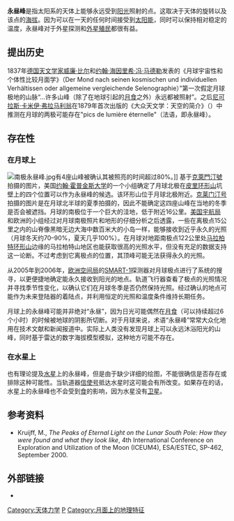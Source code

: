 '''永昼峰'''是指太阳系的天体上能够永远受到[[阳光|阳光]]照射的点。这取决于天体的旋转以及该点的[[海拔|海拔]]。因为可以在一天的任何时间接受到[[太阳能|太阳能]]，同时可以保持相对稳定的温度，永昼峰对于外星探测和[[太空殖民|外星殖民]]都很有益。

==提出历史==
1837年[[德国|德国]][[天文学家|天文学家]][[威廉·沃尔夫·比尔|威廉·比尔]]和[[约翰·海因里希·冯·马德勒|约翰·海因里希·冯·马德勒]]发表的《月球宇宙性和个体性比较月面学》（Der Mond nach seinen kosmischen und individuellen Verhältissen oder allgemeine vergleichende Selenographie）”第一次假定月球极地的山脉“…许多山峰（除了在地球引起的[[食_(天文现象)|月食]]之外）永远都被照射”。之后[[卡米伊·弗拉马利翁|尼可拉斯·卡米伊·弗拉马利翁]]在1879年首次出版的《大众天文学：天空的简介》（{{lang|fr|Astronomie Populaire, description générale du ciel}}）中推测在月球的两极可能存在"pics de lumière éternelle"（法语，即永昼峰）。

==存在性==
===在月球上===
[[File:南极永昼峰.jpg|thumb]]有4座山峰被确认其被照亮的时间超过80%。]]
基于[[克萊門汀號|克萊門汀號]]拍摄的图片，美国[[约翰·霍普金斯大学|约翰·霍普金斯大学]]的一个小组确定了月球北极在[[皮里环形山|皮里环形山]]坑壁上的四个位置可以作为永昼峰的候选。该环形山位于月球北极附近。[[克莱门汀号|克莱门汀号]]拍摄的图片是在月球北半球的夏季拍摄的，因此不能确定这四座山峰在当地的冬季是否会被遮挡。月球的南极位于一个巨大的洼地，低于附近16公里。[[美国宇航局|美国宇航局]]和欧洲的小组经过对月球南极照片和地形的仔细分析之后透露，一些在离极点15公里之内的山脊像黑暗无边大海中数百米大的小岛一样，能够接收到近乎永久的光照（月球冬天约70–90%，夏天几乎100%）。在月球对地距南极点122公里处[[马拉柏特环形山|马拉柏特环形山]]边缘的马拉柏特山地区也能获取很高的光照水平，但没有充足的数据支持这一论断。不过考虑到它离极点的位置，其顶峰可能无法获得永久的光照。 

从2005年到2006年，[[欧洲空间局|欧洲空间局]]的[[SMART-1|SMART-1]]探测器对月球极点进行了系统的搜寻，以更便捷地确定能永久接收到阳光的地点。轨道飞行器查看了极点的光照情况并寻找季节性变化，以确认它们在月球冬季是否仍然保持光照。经过确认的地点可能作为未来登陆器的着陆点，并利用恒定的光照和温度条件维持长期任务。

月球上的永昼峰可能并非绝对“永昼”，因为日光可能偶然在[[月食|月食]]（可以持续超过6个小时）的时候被地球的阴影所切断。对于月球来说，术语“永昼峰”常常大众化地用在技术文献和新闻报道中。实际上人类没有发现月球上可以永远沐浴阳光的山峰，同时基于雷达的数字海拔模型模拟，这种地方可能不存在。

===在水星上===
也有理论提及[[水星|水星]]上的永昼峰，但是由于缺少详细的绘图，不能很确信是否存在或排除这种可能性。当轨道器[[信使号|信使号]]抵达水星时这可能会有所改变。如果存在的话，水星上的永昼峰也不会受到[[食_(天文现象)|食]]的影响，因为水星没有[[天然卫星|卫星]]。

==参考资料==
* Kruijff, M., ''The Peaks of Eternal Light on the Lunar South Pole: How they were found and what they look like'', 4th International Conference on Exploration and Utilization of the Moon (ICEUM4), ESA/ESTEC, SP-462, September 2000.

==外部链接==
*{{cite web|author=Koschny, Detlef; Grieger, Björn|title=Taking a SMART sidelong look at Peak of Eternal Light|publisher=Europlanet Research Infrastructure|url=http://www.europlanet-eu.org/demo/index.php?option=com_content&task=view&id=130|accessdate=2009-09-24|deadurl=yes|archiveurl=https://web.archive.org/web/20110929155429/http://www.europlanet-eu.org/demo/index.php?option=com_content&task=view&id=130|archivedate=2011-09-29}}

{{月球}}

[[Category:天体力学|Category:天体力学]]
[[Category:地球外的山峰|P]]
[[Category:月面上的地理特征|Category:月面上的地理特征]]